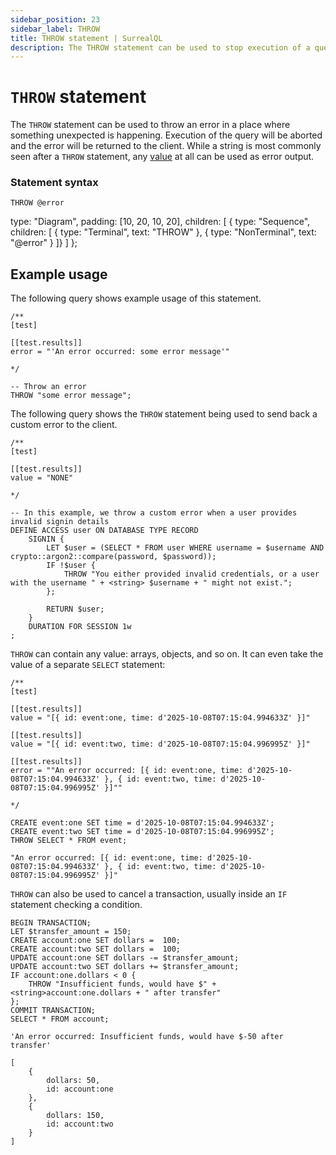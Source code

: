 ```yaml
---
sidebar_position: 23
sidebar_label: THROW
title: THROW statement | SurrealQL
description: The THROW statement can be used to stop execution of a query and return information on the underlying problem
---
```


# `THROW` statement

The `THROW` statement can be used to throw an error in a place where something unexpected is happening. Execution of the query will be aborted and the error will be returned to the client. While a string is most commonly seen after a `THROW` statement, any [value](/docs/surrealql/datamodel/values) at all can be used as error output.


### Statement syntax

<Tabs syncKey="throw-statement">
  <TabItem label="SurrealQL Syntax">

```syntax title="SurrealQL Syntax"
THROW @error
```

  </TabItem>
  <TabItem label="Railroad Diagram">

  type: "Diagram",
  padding: [10, 20, 10, 20],
  children: [
    { type: "Sequence", children: [
      { type: "Terminal", text: "THROW" },
      { type: "NonTerminal", text: "@error" }
    ]}
  ]
};

<RailroadDiagram ast={throwAst} className="my-6" />

  </TabItem>
</Tabs>

## Example usage

The following query shows example usage of this statement.

```surql
/**
[test]

[[test.results]]
error = "'An error occurred: some error message'"

*/

-- Throw an error
THROW "some error message";
```
The following query shows the `THROW` statement being used to send back a custom error to the client.

```surql
/**
[test]

[[test.results]]
value = "NONE"

*/

-- In this example, we throw a custom error when a user provides invalid signin details
DEFINE ACCESS user ON DATABASE TYPE RECORD
	SIGNIN {
		LET $user = (SELECT * FROM user WHERE username = $username AND crypto::argon2::compare(password, $password));
		IF !$user {
			THROW "You either provided invalid credentials, or a user with the username " + <string> $username + " might not exist.";
		};

		RETURN $user;
	}
	DURATION FOR SESSION 1w
;
```

`THROW` can contain any value: arrays, objects, and so on. It can even take the value of a separate `SELECT` statement:

```surql
/**
[test]

[[test.results]]
value = "[{ id: event:one, time: d'2025-10-08T07:15:04.994633Z' }]"

[[test.results]]
value = "[{ id: event:two, time: d'2025-10-08T07:15:04.996995Z' }]"

[[test.results]]
error = ""An error occurred: [{ id: event:one, time: d'2025-10-08T07:15:04.994633Z' }, { id: event:two, time: d'2025-10-08T07:15:04.996995Z' }]""

*/

CREATE event:one SET time = d'2025-10-08T07:15:04.994633Z';
CREATE event:two SET time = d'2025-10-08T07:15:04.996995Z';
THROW SELECT * FROM event;
```

```surql title="Response"
"An error occurred: [{ id: event:one, time: d'2025-10-08T07:15:04.994633Z' }, { id: event:two, time: d'2025-10-08T07:15:04.996995Z' }]"
```

`THROW` can also be used to cancel a transaction, usually inside an `IF` statement checking a condition.

```surql
BEGIN TRANSACTION;
LET $transfer_amount = 150;
CREATE account:one SET dollars =  100;
CREATE account:two SET dollars =  100;
UPDATE account:one SET dollars -= $transfer_amount;
UPDATE account:two SET dollars += $transfer_amount;
IF account:one.dollars < 0 {
    THROW "Insufficient funds, would have $" + <string>account:one.dollars + " after transfer"
};
COMMIT TRANSACTION;
SELECT * FROM account;
```

```surql title="Output when $transfer_amount set to 150"
'An error occurred: Insufficient funds, would have $-50 after transfer'
```

```surql title="Output when $transfer_amount set to 50"
[
	{
		dollars: 50,
		id: account:one
	},
	{
		dollars: 150,
		id: account:two
	}
]
```
